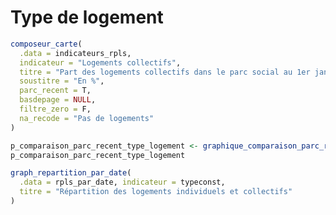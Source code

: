 # Type de logement {#typelogement}

```r
composeur_carte(
  .data = indicateurs_rpls,
  indicateur = "Logements collectifs",
  titre = "Part des logements collectifs dans le parc social au 1er janvier 2018",
  soustitre = "En %",
  parc_recent = T,
  basdepage = NULL,
  filtre_zero = F,
  na_recode = "Pas de logements"
)
```

```r
p_comparaison_parc_recent_type_logement <- graphique_comparaison_parc_recent(.data = df, indicateur = "Logements collectifs", titre = "Logements sociaux collectifs", caption = caption)
p_comparaison_parc_recent_type_logement
```

```r
graph_repartition_par_date(
  .data = rpls_par_date, indicateur = typeconst,
  titre = "Répartition des logements individuels et collectifs"
)
```
